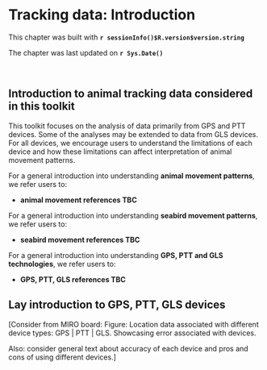 # Tracking data: Introduction

<!--- This is an HTML comment in RMarkdown. You can use these comments to make notes that won't get read when running the code -->

<!--- If you don't understand what a RMarkdown document is. Stop here. Go learn. -->

<!--- Equally. You must understand the difference between Markdown vs. RMarkdown -->

<!--- Remember, outside of the R code chunks we are now coding in HTML syntax, not R syntax -->

This chapter was built with **`r sessionInfo()$R.version$version.string`**\

The chapter was last updated on **`r Sys.Date()`** 

<br>


## Introduction to animal tracking data considered in this toolkit

This toolkit focuses on the analysis of data primarily from GPS and PTT devices. Some of the analyses may be extended to data from GLS devices. For all devices, we encourage users to understand the limitations of each device and how these limitations can affect interpretation of animal movement patterns.

For a general introduction into understanding **animal movement patterns**, we refer users to:

- **animal movement references TBC**

For a general introduction into understanding **seabird movement patterns**, we refer users to:

- **seabird movement references TBC**

For a general introduction into understanding **GPS, PTT and GLS technologies**, we refer users to:

- **GPS, PTT, GLS references TBC**

## Lay introduction to GPS, PTT, GLS devices

[Consider from MIRO board: Figure: Location data associated with different device types: GPS | PTT | GLS. Showcasing error associated with devices.

Also: consider general text about accuracy of each device and pros and cons of using different devices.]
